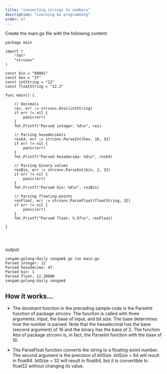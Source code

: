```yaml
---
title: "converting strings to numbers"
description: "Learning Go programming"
order: 67
---
```



Create the main.go file with the following content:

```
package main

import (
	"fmt"
	"strconv"
)

const bin = "00001"
const hex = "2f"
const intString = "12"
const floatString = "12.3"

func main() {

	// Decimals
	res, err := strconv.Atoi(intString)
	if err != nil {
		panic(err)
	}
	fmt.Printf("Parsed integer: %d\n", res)

	// Parsing hexadecimals
	res64, err := strconv.ParseInt(hex, 16, 32)
	if err != nil {
		panic(err)
	}
	fmt.Printf("Parsed hexadecima: %d\n", res64)

	// Parsing binary values
	resBin, err := strconv.ParseInt(bin, 2, 32)
	if err != nil {
		panic(err)
	}
	fmt.Printf("Parsed bin: %d\n", resBin)

	// Parsing floating-points
	resFloat, err := strconv.ParseFloat(floatString, 32)
	if err != nil {
		panic(err)
	}
	fmt.Printf("Parsed float: %.5f\n", resFloat)

}




```

output: 
```
sangam:golang-daily sangam$ go run main.go
Parsed integer: 12
Parsed hexadecima: 47
Parsed bin: 1
Parsed float: 12.30000
sangam:golang-daily sangam$ 

```

## How it works...

- The dominant function in the preceding sample code is the ParseInt function of package strconv. The function is called with three arguments: input, the base of input, and bit size. The base determines how the number is parsed. Note that the hexadecimal has the base (second argument) of 16 and the binary has the base of 2. The function Atoi of package strconv is, in fact, the ParseInt function with the base of 10.

- The  ParseFloat function converts the string to a floating-point number. The second argument is the precision of bitSize. bitSize = 64 will result in float64. bitSize = 32 will result in float64, but it is convertible to float32 without changing its value. 
